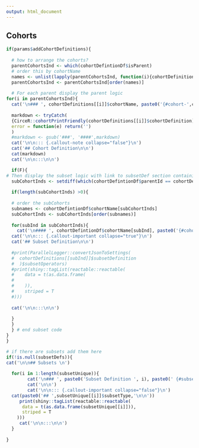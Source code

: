 ```yaml
---
output: html_document
---
```

  
## Cohorts  

```r

if(params$addCohortDefinitions){
  
  # how to arrange the cohorts?
  parentCohortsInd <- which(cohortDefintionDf$isParent)
  # order this by cohortName
  names <- unlist(lapply(parentCohortsInd, function(i){cohortDefinitions[[i]]$cohortName}))
  parentCohortsInd <- parentCohortsInd[order(names)]
  
  # For each parent display the parent logic
for(i in parentCohortsInd){
  cat('\n### ', cohortDefinitions[[i]]$cohortName, paste0('{#cohort-',cohortDefinitions[[i]]$cohortId,'}') ,'\n')
  
  markdown <- tryCatch(
  {CirceR::cohortPrintFriendly(cohortDefinitions[[i]]$cohortDefinition)}, 
  error = function(e) return('')
  )
  #markdown <- gsub('###', '####',markdown)
  cat('\n\n::: {.callout-note collapse="false"}\n')
  cat('## Cohort Definition\n\n')
  cat(markdown)
  cat('\n\n:::\n\n')

  if(F){
# Then display the subset logic with link to subsetDef section containing subsetUnique
  subCohortInds <- setdiff(which(cohortDefintionDf$parentId == cohortDefinitions[[i]]$cohortId), i)
  
  if(length(subCohortInds) >0){
    
  # order the subCohorts
  subnames <- cohortDefintionDf$cohortName[subCohortInds]
  subCohortInds <- subCohortInds[order(subnames)]
    
  for(subInd in subCohortInds){
    cat('\n#### ', cohortDefintionDf$cohortName[subInd], paste0('{#cohort-',cohortDefintionDf$cohortId[subInd],'}\n'),'')
  cat('\n\n::: {.callout-important collapse="true"}\n')
  cat('## Subset Definition\n\n')
 
  #print(ParallelLogger::convertJsonToSettings(
  #  cohortDefinitions[[subInd]]$subsetDefinition
  #  )$subsetOperators)
  #print(shiny::tagList(reactable::reactable(
  #    data = t(as.data.frame(
  #      
  #    )), 
  #    striped = T
  #)))
  
  cat('\n\n:::\n\n')
    
  }
  }
  } # end subset code
}
}

```

```r

# if there are subsets add them here
if(!is.null(subsetDefs)){
cat('\n\n## Subsets \n')
  
  for(i in 1:length(subsetUnique)){
        cat('\n### ', paste0('Subset Definition ', i), paste0(' {#subset-',i,'}\n'),'')
        cat('\n\n')
        cat('\n\n::: {.callout-important collapse="false"}\n')
  cat(paste0('## ',subsetUnique[[i]]$subsetType,'\n\n'))
     print(shiny::tagList(reactable::reactable(
      data = t(as.data.frame(subsetUnique[[i]])), 
      striped = T
    )))
     cat('\n\n:::\n\n')
  }
  
}

```
